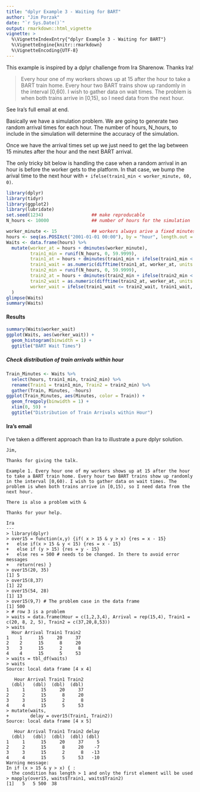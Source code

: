 ```yaml
---
title: "dplyr Example 3 - Waiting for BART"
author: "Jim Porzak"
date: "`r Sys.Date()`"
output: rmarkdown::html_vignette
vignette: >
  %\VignetteIndexEntry{"dplyr Example 3 - Waiting for BART"}
  %\VignetteEngine{knitr::rmarkdown}
  %\VignetteEncoding{UTF-8}
---
```


This example is inspired by a dplyr challenge from Ira Sharenow. Thanks Ira!

> Every hour one of my workers shows up at 15 after the hour to take a BART train home. Every hour two BART trains show up randomly in the interval [0,60). I wish to gather data on wait times. The problem is when both trains arrive in [0,15), so I need data from the next hour.

See Ira's full email at end.

Basically we have a simulation problem. We are going to generate two random arrival times for each hour. The number of hours, N_hours, to include in the simulation will determine the accuracy of the simulation.

Once we have the arrival times set up we just need to get the lag between 15 minutes after the hour and the next BART arrival. 

The only tricky bit below is handling the case when a random arrival in an hour is before the worker gets to the platform. In that case, we bump the arival time to the next hour with `+ ifelse(train1_min < worker_minute, 60, 0)`.

```r
library(dplyr)
library(tidyr)
library(ggplot2)
library(lubridate)
set.seed(1234)                  ## make reproducable
N_hours <- 10000                ## number of hours for the simulation

worker_minute <- 15             ## workers always arive a fixed minutes after the hour
hours <- seq(as.POSIXct("2001-01-01 00:00"), by = "hour", length.out = N_hours)
Waits <- data.frame(hours) %>% 
  mutate(worker_at = hours + dminutes(worker_minute),
         train1_min = runif(N_hours, 0, 59.9999),
         train1_at = hours + dminutes(train1_min + ifelse(train1_min < worker_minute, 60, 0)),
         train1_wait = as.numeric(difftime(train1_at, worker_at, units = "mins")),
         train2_min = runif(N_hours, 0, 59.9999),
         train2_at = hours + dminutes(train2_min + ifelse(train2_min < worker_minute, 60, 0)),
         train2_wait = as.numeric(difftime(train2_at, worker_at, units = "mins")),
         worker_wait = ifelse(train1_wait <= train2_wait, train1_wait, train2_wait)
  )
glimpse(Waits) 
summary(Waits)
```

#### Results

```r
summary(Waits$worker_wait)
ggplot(Waits, aes(worker_wait)) + 
  geom_histogram(binwidth = 1) +
  ggtitle("BART Wait Times")

```

##### Check distribution of train arrivals within hour
```r
Train_Minutes <- Waits %>% 
  select(hours, train1_min, train2_min) %>% 
  rename(Train1 = train1_min, Train2 = train2_min) %>% 
  gather(Train, Minutes, -hours)
ggplot(Train_Minutes, aes(Minutes, color = Train)) +
  geom_freqpoly(binwidth = 1) +
  xlim(0, 59) + 
  ggtitle("Distribution of Train Arrivals within Hour")
```


#### Ira's email

I've taken a different approach than Ira to illustrate a pure dplyr solution.

```
Jim,
 
Thanks for giving the talk.
 
Example 1. Every hour one of my workers shows up at 15 after the hour to take a BART train home. Every hour two BART trains show up randomly in the interval [0,60). I wish to gather data on wait times. The problem is when both trains arrive in [0,15), so I need data from the next hour.
 
There is also a problem with &
 
Thanks for your help.
 
Ira
---
> library(dplyr)
> over15 = function(x,y) {if( x > 15 & y > x) {res = x - 15} 
+   else if(x > 15 & y < 15) {res = x - 15}
+   else if (y > 15) {res = y - 15} 
+   else res = 500 # needs to be changed. In there to avoid error messages
+   return(res) }
> over15(20, 35)
[1] 5
> over15(8,37)
[1] 22
> over15(54, 28)
[1] 13
> over15(9,7) # The problem case in the data frame
[1] 500
> # row 3 is a problem
> waits = data.frame(Hour = c(1,2,3,4), Arrival = rep(15,4), Train1 = c(20, 8, 2, 5), Train2 = c(37,20,8,53))
> waits  
  Hour Arrival Train1 Train2
1    1      15     20     37
2    2      15      8     20
3    3      15      2      8
4    4      15      5     53
> waits = tbl_df(waits)
> waits
Source: local data frame [4 x 4]

   Hour Arrival Train1 Train2
  (dbl)   (dbl)  (dbl)  (dbl)
1     1      15     20     37
2     2      15      8     20
3     3      15      2      8
4     4      15      5     53
> mutate(waits,
+        delay = over15(Train1, Train2))
Source: local data frame [4 x 5]

   Hour Arrival Train1 Train2 delay
  (dbl)   (dbl)  (dbl)  (dbl) (dbl)
1     1      15     20     37     5
2     2      15      8     20    -7
3     3      15      2      8   -13
4     4      15      5     53   -10
Warning message:
In if (x > 15 & y > x) { :
  the condition has length > 1 and only the first element will be used
> mapply(over15, waits$Train1, waits$Train2)
[1]   5   5 500  38
```

 